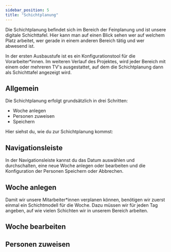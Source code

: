 ```yaml
---
sidebar_position: 5 
title: "Schichtplanung"
---
```


Die Schichtplanung befindet sich im Bereich der Feinplanung und ist unsere digitale Schichttafel. Hier kann man auf einen Blick sehen
wer auf welchem Platz arbeitet, wer gerade in einem anderen Bereich tätig und wer abwesend ist.

In der ersten Ausbaustufe ist es ein Konfigurationstool für die Vorarbeiter*innen. Im weiteren Verlauf des Projektes, wird jeder Bereich mit 
einem oder mehreren TV's ausgestattet, auf dem die Schichtplanung dann als Schichttafel angezeigt wird.


## Allgemein
Die Schichtplanung erfolgt grundsätzlich in drei Schritten:
- Woche anlegen
- Personen zuweisen
- Speichern

Hier siehst du, wie du zur Schichtplanung kommst:
<div className="background-container">
    <ShiftPlanningGoToCarousel/>
</div>

## Navigationsleiste

In der Navigationsleiste kannst du das Datum auswählen und durchschalten, eine neue Woche anlegen oder bearbeiten und die Konfiguration der Personen Speichern oder Abbrechen.

<div className="background-container">
    <ShiftPlanningNavigationBarCarousel/>
</div>



## Woche anlegen
Damit wir unsere Mitarbeiter*innen verplanen können, benötigen wir zuerst einmal ein Schichtmodell für die Woche. 
Dazu müssen wir für jeden Tag angeben, auf wie vielen Schichten wir in unserem Bereich arbeiten.



## Woche bearbeiten

## Personen zuweisen